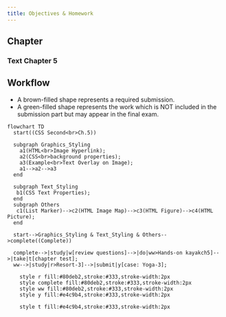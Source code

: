 ```yaml
---
title: Objectives & Homework
---
```


## Chapter

::: {.callout-tip}
### Text Chapter 5

:::

## Workflow

::: {.callout-important}

- A brown-filled shape represents a required submission. 
- A green-filled shape represents the work which is NOT included in the submission part but may appear in the final exam.
:::

```mermaid
flowchart TD
  start((CSS Second<br>Ch.5))
  
  subgraph Graphics_Styling
    a1(HTML<br>Image Hyperlink); 
    a2(CSS<br>background properties); 
    a3(Example<br>Text Overlay on Image);
    a1-->a2-->a3
  end

  subgraph Text_Styling
   b1(CSS Text Properties);
  end
  subgraph Others
   c1(List Marker)-->c2(HTML Image Map)-->c3(HTML Figure)-->c4(HTML Picture);
  end  
  
  start-->Graphics_Styling & Text_Styling & Others-->complete((Complete))
  
  complete-->|study|w[review questions]-->|do|ww>Hands-on kayakch5]-->|take|t[chapter test];
  ww-->|study|r>Resort-3]-->|submit|y[case: Yoga-3];

    style r fill:#80deb2,stroke:#333,stroke-width:2px
    style complete fill:#80deb2,stroke:#333,stroke-width:2px
    style ww fill:#80deb2,stroke:#333,stroke-width:2px
    style y fill:#e4c9b4,stroke:#333,stroke-width:2px

    style t fill:#e4c9b4,stroke:#333,stroke-width:2px  

```


